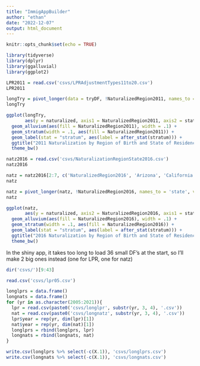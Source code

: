 ```yaml
---
title: "ImmigAppBuilder"
author: "ethan"
date: "2022-12-07"
output: html_document
---
```


```r
knitr::opts_chunk$set(echo = TRUE)
```

```r
library(tidyverse)
library(dplyr)
library(ggalluvial)
library(ggplot2)
```

```r
LPR2011 = read.csv('csvs/LPRAdjustmentTypes11to20.csv')
LPR2011
```


```r
longTry = pivot_longer(data = tryDF, !NaturalizedRegion2011, names_to = 'state', values_to = 'naturalized')
longTry
```


```r
ggplot(longTry,
       aes(y = naturalized, axis1 = NaturalizedRegion2011, axis2 = state)) +
  geom_alluvium(aes(fill = NaturalizedRegion2011), width = .1) +
  geom_stratum(width = .1, aes(fill = NaturalizedRegion2011)) +
  geom_label(stat = "stratum", aes(label = after_stat(stratum))) +
  ggtitle("2011 Naturalization by Region of Birth and State of Residence") +
  theme_bw()
```

```r
natz2016 = read.csv('csvs/NaturalizationRegionState2016.csv')
natz2016
```

```r
natz = natz2016[2:7, c('NaturalizedRegion2016', 'Arizona', 'California', 'Texas', 'Florida', 'Virginia', 'New.York', 'Massachusetts', 'Illinois','Maryland', 'Michigan', 'Minnesota', 'New.Jersey', 'North.Carolina', 'Pennsylvania', 'Washington')]
natz
```
```r
natz = pivot_longer(natz, !NaturalizedRegion2016, names_to = 'state', values_to = 'naturalized')
natz
```



```r
ggplot(natz,
       aes(y = naturalized, axis2 = NaturalizedRegion2016, axis1 = state)) +
  geom_alluvium(aes(fill = NaturalizedRegion2016), width = .1) +
  geom_stratum(width = .1, aes(fill = NaturalizedRegion2016)) +
  geom_label(stat = "stratum", aes(label = after_stat(stratum))) +
  ggtitle("2016 Naturalization by Region of Birth and State of Residence") +
  theme_bw()
```

In the shiny app, it takes too long to load 36 small DF's at the start, so I'll make 2 big ones instead (one for LPR, one for natz)

```r
dir('csvs/')[9:43]
```

```r
read.csv('csvs/lpr05.csv')
```

```r
longlprs = data.frame()
longnats = data.frame()
for (yr in as.character(2005:2021)){
  lpr = read.csv(paste0('csvs/longlpr', substr(yr, 3, 4), '.csv'))
  nat = read.csv(paste0('csvs/longnatz', substr(yr, 3, 4), '.csv'))
  lpr$year = rep(yr, dim(lpr)[1])
  nat$year = rep(yr, dim(nat)[1])
  longlprs = rbind(longlprs, lpr)
  longnats = rbind(longnats, nat)
}
```

```r
write.csv(longlprs %>% select(-c(X.1)), 'csvs/longlprs.csv')
write.csv(longnats %>% select(-c(X.1)), 'csvs/longnats.csv')
```







